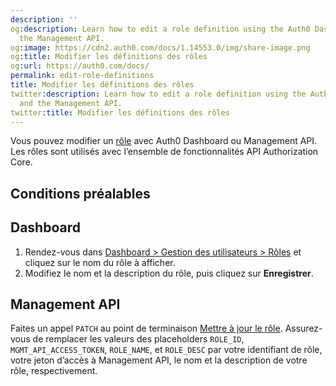 ```yaml
---
description: ''
og:description: Learn how to edit a role definition using the Auth0 Dashboard and
  the Management API.
og:image: https://cdn2.auth0.com/docs/1.14553.0/img/share-image.png
og:title: Modifier les définitions des rôles
og:url: https://auth0.com/docs/
permalink: edit-role-definitions
title: Modifier les définitions des rôles
twitter:description: Learn how to edit a role definition using the Auth0 Dashboard
  and the Management API.
twitter:title: Modifier les définitions des rôles
---
```


Vous pouvez modifier un [rôle](/rbac) avec Auth0 Dashboard ou Management API. Les rôles sont utilisés avec l’ensemble de fonctionnalités API Authorization Core.

## Conditions préalables



## Dashboard

1. Rendez-vous dans [Dashboard > Gestion des utilisateurs > Rôles](%24%7Bmanage_url%7D/#/roles) et cliquez sur le nom du rôle à afficher.
2. Modifiez le nom et la description du rôle, puis cliquez sur **Enregistrer**.

## Management API

Faites un appel `PATCH` au point de terminaison [Mettre à jour le rôle](/api/management/v2#!/Roles/patch_roles_by_id). Assurez-vous de remplacer les valeurs des placeholders `ROLE_ID`, `MGMT_API_ACCESS_TOKEN`, `ROLE_NAME`, et `ROLE_DESC` par votre identifiant de rôle, votre jeton d’accès à Management API, le nom et la description de votre rôle, respectivement.